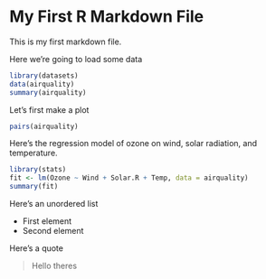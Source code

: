 My First R Markdown File
========================

This is my first markdown file.

Here we're going to load some data

```r
library(datasets)
data(airquality)
summary(airquality)
```

Let's first make a plot

```r
pairs(airquality)
```

Here's the regression model of ozone on wind, solar radiation, and temperature.

```r
library(stats)
fit <- lm(Ozone ~ Wind + Solar.R + Temp, data = airquality)
summary(fit)
```

Here's an unordered list

* First element
* Second element

Here's a quote

> Hello theres
